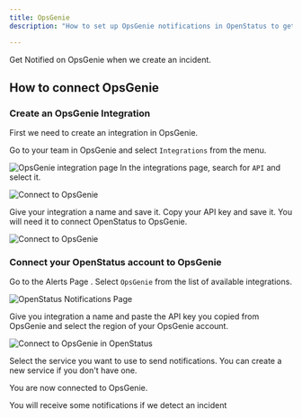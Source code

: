 ```yaml
---
title: OpsGenie
description: "How to set up OpsGenie notifications in OpenStatus to get alerts when your synthetic check fail"

---
```


Get Notified on OpsGenie when we create an incident.

## How to connect OpsGenie

### Create an OpsGenie Integration

First we need to create an integration in OpsGenie.

Go to your team in OpsGenie and select `Integrations` from the menu.


  <Image
    src={OpsGenie1}
    alt="OpsGenie integration page"
  />
In the integrations page, search for `API` and select it.


  <Image
    src={OpsGenie2}
    alt="Connect to OpsGenie"
  />

Give your integration a name and save it.
Copy your API key and save it. You will need it to connect OpenStatus to OpsGenie.

  <Image
    src={OpsGenie3}
    alt="Connect to OpsGenie"
  />


### Connect your OpenStatus account to OpsGenie


Go to the Alerts Page . Select `OpsGenie` from the list of available integrations.


  <Image
    src={OpsGenie4}
    alt="OpenStatus Notifications Page"
  />


Give you integration a name and paste the API key you copied from OpsGenie and select the region of your OpsGenie account.

  <Image
    src={OpsGenie5}
    alt="Connect to OpsGenie in OpenStatus"
  />

Select the service you want to use to send notifications. You can create a new service if you don't have one.


You are now connected to OpsGenie. 

You will receive some notifications if we detect an incident
